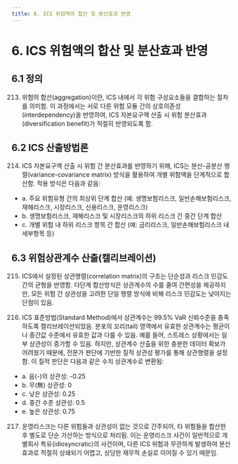 ```yaml
---
title: 6. ICS 위험액의 합산 및 분산효과 반영
---
```


# 6. ICS 위험액의 합산 및 분산효과 반영

## 6.1 정의
213. 위험의 합산(aggregation)이란, ICS 내에서 각 위험 구성요소들을 결합하는 절차를 의미함. 이 과정에서는 서로 다른 위험 모듈 간의 상호의존성(interdependency)을 반영하여, ICS 자본요구액 산출 시 위험 분산효과(diversification benefit)가 적절히 반영되도록 함.

## 6.2 ICS 산출방법론
214. ICS 자본요구액 산출 시 위험 간 분산효과를 반영하기 위해, ICS는 분산-공분산 행렬(variance-covariance matrix) 방식을 활용하여 개별 위험액을 단계적으로 합산함. 적용 방식은 다음과 같음:
- a. 주요 위험유형 간의 최상위 단계 합산
  (예: 생명보험리스크, 일반손해보험리스크, 재해리스크, 시장리스크, 신용리스크, 운영리스크)
- b. 생명보험리스크, 재해리스크 및 시장리스크의 하위 리스크 간 중간 단계 합산
- c. 개별 위험 내 하위 리스크 항목 간 합산
  (예: 금리리스크, 일반손해보험리스크 내 세부항목 등)

## 6.3 위험상관계수 산출(캘리브레이션)
215. ICS에서 설정된 상관행렬(correlation matrix)의 구조는 단순성과 리스크 민감도 간의 균형을 반영함. 다단계 합산방식은 상관계수의 수를 줄여 간편성을 제공하지만, 모든 위험 간 상관성을 고려한 단일 행렬 방식에 비해 리스크 민감도는 낮아지는 단점이 있음.

216. ICS 표준방법(Standard Method)에서 상관계수는 99.5% VaR 신뢰수준을 충족하도록 캘리브레이션되었음. 분포의 꼬리(tail) 영역에서 유효한 상관계수는 평균이나 중간값 수준에서 유효한 값과 다를 수 있음. 예를 들어, 스트레스 상황에서는 일부 상관성이 증가할 수 있음.
하지만, 상관계수 산출을 위한 충분한 데이터 확보가 어려웠기 때문에, 전문가 판단에 기반한 질적 상관성 평가를 통해 상관행렬을 설정함. 이 질적 판단은 다음과 같은 수치 상관계수로 변환됨:
- a. 음(-)의 상관성: -0.25
- b. 무(無) 상관성: 0
- c. 낮은 상관성: 0.25
- d. 중간 수준 상관성: 0.5
- e. 높은 상관성: 0.75

217. 운영리스크는 다른 위험들과 상관성이 없는 것으로 간주되어, 타 위험들을 합산한 후 별도로 단순 가산하는 방식으로 처리됨. 이는 운영리스크 사건이 일반적으로 개별회사 특유(idiosyncratic)의 사건이며, 다른 ICS 위험과 무관하게 발생하여 분산효과로 적절히 상쇄되기 어렵고, 상당한 재무적 손실로 이어질 수 있기 때문임.
